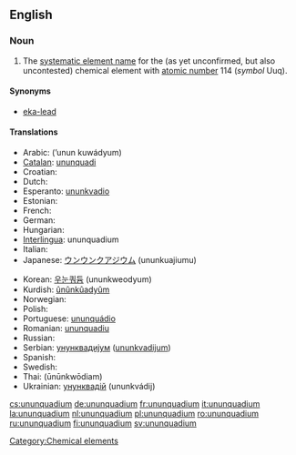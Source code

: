 ==English==
{{elements|Uuq|ununtrium|Uut|ununpentium|Uup}}

===Noun===
{{en-noun|-}}
{{wikipedia}}

# The [[systematic element name]] for the (as yet unconfirmed, but also uncontested) chemical element with [[atomic number]] 114 (''symbol'' Uuq).

====Synonyms====
* [[eka-lead]]

====Translations====
{{trans-top|chemical element}}
* Arabic: {{Arab|[[أنون كواديوم]]}} (’unun kuwádyum) {{m}}
* [[Catalan]]: [[ununquadi]] {{m}}
* Croatian: {{t-|hr|ununkvadij|m}}
* Dutch: {{t+|nl|ununquadium|n}}
* Esperanto: [[ununkvadio]]
* Estonian: {{t-|et|ununkvaadium}}
* French: {{t+|fr|ununquadium|m}}
* German: {{t+|de|Ununquadium|n}}
* Hungarian: {{t-|hu|ununquadium}}
* [[Interlingua]]: ununquadium
* Italian: {{t-|it|ununquadio|m}}
* Japanese: [[ウンウンクアジウム]] (ununkuajiumu)
{{trans-mid}}
* Korean: [[우눈쿼듐]] (ununkweodyum)
* Kurdish: [[ûnûnkûadyûm]]
* Norwegian: {{t-|no|ununquadium}}
* Polish: {{t+|pl|ununquadium|m}}
* Portuguese: [[ununquádio]] {{m}}
* Romanian: [[ununquadiu]] {{n}}
* Russian: {{t-|ru|унунквадий|m|tr=ununkvádij|sc=Cyrl}}
* Serbian: [[унунквадијум]] ([[ununkvadijum]]) {{m}}
* Spanish: {{t+|es|ununquadio|m}}
* Swedish: {{t-|sv|ununquadium}}
* Thai: {{Thai|[[อูนอูนควอเดียม]]}} (ūnūnkwōdiam)
* Ukrainian: [[унунквадій]] (ununkvádij) {{m}}
{{trans-bottom}}

[[Category:Chemical elements]]

[[cs:ununquadium]]
[[de:ununquadium]]
[[fr:ununquadium]]
[[it:ununquadium]]
[[la:ununquadium]]
[[nl:ununquadium]]
[[pl:ununquadium]]
[[ro:ununquadium]]
[[ru:ununquadium]]
[[fi:ununquadium]]
[[sv:ununquadium]]